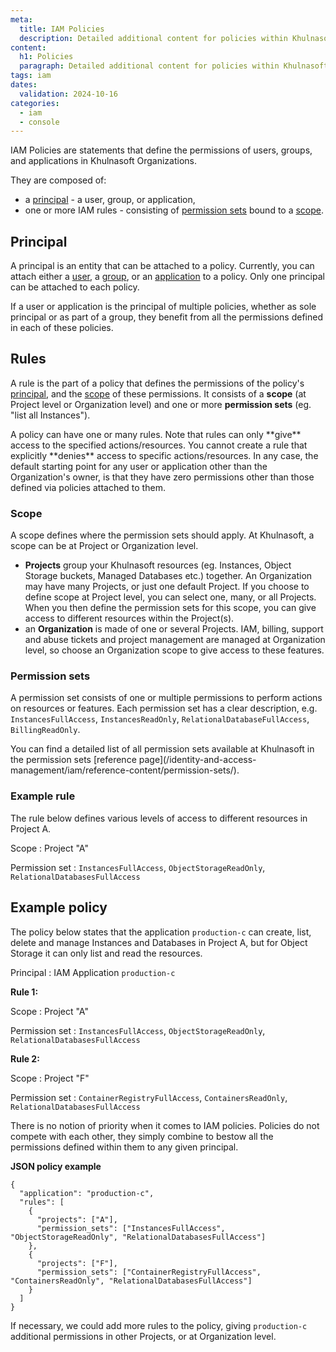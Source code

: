```yaml
---
meta:
  title: IAM Policies
  description: Detailed additional content for policies within Khulnasoft IAM.
content:
  h1: Policies
  paragraph: Detailed additional content for policies within Khulnasoft IAM.
tags: iam
dates:
  validation: 2024-10-16
categories:
  - iam
  - console
---
```


IAM Policies are statements that define the permissions of users, groups, and applications in Khulnasoft Organizations.

They are composed of:

- a [principal](#principal) - a user, group, or application,
- one or more IAM rules - consisting of [permission sets](#permission-sets) bound to a [scope](#scope).

<Lightbox src="khulnasoft-iam-policy.webp" alt="" />

## Principal

A principal is an entity that can be attached to a policy. Currently, you can attach either a [user](/identity-and-access-management/iam/reference-content/users-groups-and-applications/#users), a [group](/identity-and-access-management/iam/reference-content/users-groups-and-applications/#groups), or an [application](/identity-and-access-management/iam/reference-content/users-groups-and-applications/#applications) to a policy. Only one principal can be attached to each policy.

<Message type="tip">
  If a user or application is the principal of multiple policies, whether as sole principal or as part of a group, they benefit from all the permissions defined in each of these policies.
</Message>

## Rules

A rule is the part of a policy that defines the permissions of the policy's [principal](/identity-and-access-management/iam/concepts/#principal), and the [scope](/identity-and-access-management/iam/concepts/#scope) of these permissions. It consists of a **scope** (at Project level or Organization level) and one or more **permission sets** (eg. "list all Instances").

<Lightbox src="khulnasoft-iam-policy-example.webp" alt="" />

<Message type="note">
  A policy can have one or many rules. Note that rules can only **give** access to the specified actions/resources. You cannot create a rule that explicitly **denies** access to specific actions/resources. In any case, the default starting point for any user or application other than the Organization's owner, is that they have zero permissions other than those defined via policies attached to them.
</Message>

### Scope

A scope defines where the permission sets should apply. At Khulnasoft, a scope can be at Project or Organization level.

  - **Projects** group your Khulnasoft resources (eg. Instances, Object Storage buckets, Managed Databases etc.) together. An Organization may have many Projects, or just one default Project. If you choose to define scope at Project level, you can select one, many, or all Projects. When you then define the permission sets for this scope, you can give access to different resources within the Project(s).
  - an **Organization** is made of one or several Projects. IAM, billing, support and abuse tickets and project management are managed at Organization level, so choose an Organization scope to give access to these features.

### Permission sets

A permission set consists of one or multiple permissions to perform actions on resources or features. Each permission set has a clear description, e.g. `InstancesFullAccess`, `InstancesReadOnly`, `RelationalDatabaseFullAccess`, `BillingReadOnly`.

<Message type="note">
  You can find a detailed list of all permission sets available at Khulnasoft in the permission sets [reference page](/identity-and-access-management/iam/reference-content/permission-sets/).
</Message>

### Example rule

The rule below defines various levels of access to different resources in Project A.

Scope
: Project "A"

Permission set
: `InstancesFullAccess`, `ObjectStorageReadOnly`, `RelationalDatabasesFullAccess`

## Example policy

The policy below states that the application `production-c` can create, list, delete and manage Instances and Databases in Project A, but for Object Storage it can only list and read the resources.

Principal
: IAM Application `production-c`

**Rule 1:**

Scope
: Project "A"

Permission set
: `InstancesFullAccess`, `ObjectStorageReadOnly`, `RelationalDatabasesFullAccess`

**Rule 2:**

Scope
: Project "F"

Permission set
: `ContainerRegistryFullAccess`, `ContainersReadOnly`, `RelationalDatabasesFullAccess`

<Message type="note">
  There is no notion of priority when it comes to IAM policies. Policies do not compete with each other, they simply combine to bestow all the permissions defined within them to any given principal.
</Message>

**JSON policy example**

```
{
  "application": "production-c",
  "rules": [
    {
      "projects": ["A"],
      "permission_sets": ["InstancesFullAccess", "ObjectStorageReadOnly", "RelationalDatabasesFullAccess"]
    },
    {
      "projects": ["F"],
      "permission_sets": ["ContainerRegistryFullAccess", "ContainersReadOnly", "RelationalDatabasesFullAccess"]
    }
  ]
}
```

If necessary, we could add more rules to the policy, giving `production-c` additional permissions in other Projects, or at Organization level.


